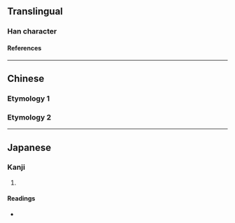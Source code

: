 {{character info/new}}
==Translingual==

===Han character===
{{Han char|rn=38|rad=女|as=05|sn=8|four=|canj=VHQO|ids=⿰女失}}

====References====
{{Han ref|kx=0257.250|dkj=06135|dj=0522.200|hdz=21038.010|uh=59B7}}

----

==Chinese==

===Etymology 1===
{{zh-see|姪|v}}

===Etymology 2===
{{zh-see|逸|v}}
----

==Japanese==

===Kanji===
{{ja-kanji|grade=|rs=女05}}

# {{rfdef|ja|sort=女05}}

====Readings====
* {{ja-readings|on=[[ちつ]] (chitsu), [[じち]] (jichi), [[いつ]] (itsu), [[いち]] (ichi), [[てつ]] (tetsu)|kun=[[めい]] (mei)}}